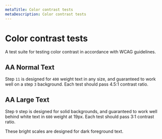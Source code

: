 ```yaml
---
metaTitle: Color contrast tests
metaDescription: Color contrast tests
---
```


# Color contrast tests

<Description>
  A test suite for testing color contrast in accordance with WCAG guidelines.
</Description>

## AA Normal Text

Step `11` is designed for `400` weight text in any size, and guaranteed to work well on a step `3` background. Each test should pass 4.5:1 contrast ratio.

<ColorTestText />

## AA Large Text

Step `9` step is designed for solid backgrounds, and guaranteed to work well behind white text in `600` weight at 19px. Each test should pass 3:1 contrast ratio.

<ColorTestTextLarge />

These bright scales are designed for dark foreground text.

<ColorTestTextLargeBright />
